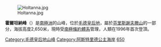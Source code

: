 [[Image:Holtanna.jpg|thumb]]

'''霍爾坦納峰'''（{{lang-en|Holtanna Peak}}）是[[南極洲|南極洲]]的山峰，位於[[毛德皇后地|毛德皇后地]]，屬於[[芬里斯謝夫滕山|芬里斯謝夫滕山]]的一部分，海拔高度2,650米，現時受[[南極條約體系|南極條約體系]]管理，人類在1996年首次登頂。

{{coord|71|55|S|8|22|E|source:GNIS|display=title}}

{{DEFAULTSORT:Holtanna Peak}}
[[Category:毛德皇后地山峰|Category:毛德皇后地山峰]]
[[Category:阿斯特里德公主海岸|Category:阿斯特里德公主海岸]]
[[Category:海拔2000公尺至2999公尺的南極洲山峰|650]]

{{PrincessAstridCoast-geo-stub}}